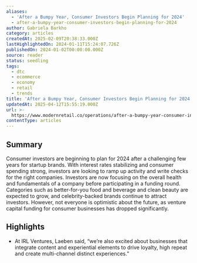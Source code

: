 ```yaml
---
aliases:
  - 'After a Bumpy Year, Consumer Investors Begin Planning for 2024'
  - after-a-bumpy-year-consumer-investors-begin-planning-for-2024
author: Gabriela Barkho
category: articles
createdAt: 2025-02-09T20:38:33.000Z
lastHighlightedOn: 2024-01-11T15:24:07.726Z
publishedOn: 2024-01-02T00:00:00.000Z
source: reader
status: seedling
tags:
  - dtc
  - ecommerce
  - economy
  - retail
  - trends
title: 'After a Bumpy Year, Consumer Investors Begin Planning for 2024'
updatedAt: 2025-04-12T15:55:19.000Z
url: >-
  https://www.modernretail.co/operations/after-a-bumpy-year-consumer-investors-begin-planning-for-2024/?utm_source=mrdis&utm_medium=email
contentType: articles
---
```

## Summary

Consumer investors are beginning to plan for 2024 after a challenging few years for startup brands. With interest rates stabilizing and consumer spending strong, investors are looking to ramp up activity and write checks for the right companies. Investors are now focusing on the overall health and fundamentals of a company before participating in a funding round. Categories such as better-for-you food and beverage and clean beauty are expected to grow, and celebrity-backed brands continue to attract investors. However, not everyone is optimistic about the future, as venture capital funding for consumer businesses has dropped significantly.

## Highlights

- At IRL Ventures, Laeben said, “we’re also excited about businesses that integrate content and experiential elements to drive loyalty, high repeat and create multi-channel distinct experiences.”
